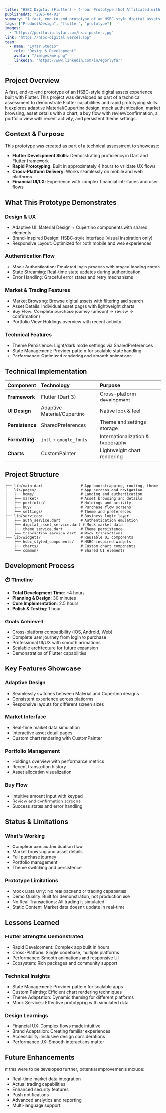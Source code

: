 ---
title: "HSBC Digital (Flutter) – 4-hour Prototype [Not Affiliated with HSBC]"
publishedAt: "2025-04-01"
summary: "A fast, end-to-end prototype of an HSBC-style digital assets experience built with Flutter as part of a technical assessment. Demonstrates adaptive Material/Cupertino design, market browsing, asset details with charts, buy flow, and portfolio view."
tags: ["Product&Design", "flutter", "prototype"]
images:
  - "https://portfolio.lyfar.com/hsbc-poster.jpg"
link: "https://hsbc-digital.vercel.app"
team:
  - name: "Lyfar Studio"
    role: "Design & Development"
    avatar: "/images/me.png"
    linkedIn: "https://www.linkedin.com/in/egorlyfar"
---

## Project Overview

A fast, end-to-end prototype of an HSBC-style digital assets experience built with Flutter. This project was developed as part of a technical assessment to demonstrate Flutter capabilities and rapid prototyping skills. It explores adaptive Material/Cupertino design, mock authentication, market browsing, asset details with a chart, a buy flow with review/confirmation, a portfolio view with recent activity, and persistent theme settings.

## Context & Purpose

This prototype was created as part of a technical assessment to showcase:
- **Flutter Development Skills**: Demonstrating proficiency in Dart and Flutter framework
- **Rapid Prototyping**: Built in approximately 4 hours to validate UX flows
- **Cross-Platform Delivery**: Works seamlessly on mobile and web platforms
- **Financial UI/UX**: Experience with complex financial interfaces and user flows

## What This Prototype Demonstrates

### Design & UX
- Adaptive UI: Material Design + Cupertino components with shared elements
- Brand-Inspired Design: HSBC-style interface (visual inspiration only)
- Responsive Layout: Optimized for both mobile and web experiences

### Authentication Flow
- Mock Authentication: Emulated login process with staged loading states
- State Streaming: Real-time state updates during authentication
- Error Handling: Graceful error states and retry mechanisms

### Market & Trading Features
- Market Browsing: Browse digital assets with filtering and search
- Asset Details: Individual asset pages with lightweight charts
- Buy Flow: Complete purchase journey (amount → review → confirmation)
- Portfolio View: Holdings overview with recent activity

### Technical Features
- Theme Persistence: Light/dark mode settings via SharedPreferences
- State Management: Provider pattern for scalable state handling
- Performance: Optimized rendering and smooth animations

## Technical Implementation

| Component | Technology | Purpose |
| :--- | :--- | :--- |
| **Framework** | Flutter (Dart 3) | Cross-platform development |
| **UI Design** | Adaptive Material/Cupertino | Native look & feel |
| **Persistence** | SharedPreferences | Theme and settings storage |
| **Formatting** | `intl` + `google_fonts` | Internationalization & typography |
| **Charts** | CustomPainter | Lightweight chart rendering |

## Project Structure

```
├── lib/main.dart                 # App bootstrapping, routing, theme
├── lib/pages/                    # App screens and navigation
│   ├── home/                     # Landing and authentication
│   ├── market/                   # Asset browsing and details
│   ├── portfolio/                # Holdings and activity
│   ├── buy/                      # Purchase flow screens
│   └── settings/                 # Theme and preferences
├── lib/services/                 # Business logic layer
│   ├── auth_service.dart         # Authentication emulation
│   ├── digital_asset_service.dart # Mock market data
│   ├── theme_service.dart        # Theme persistence
│   └── transaction_service.dart  # Mock transactions
└── lib/widgets/                  # Reusable UI components
    ├── hsbc_styled_components/   # HSBC-inspired widgets
    ├── charts/                   # Custom chart components
    └── common/                   # Shared UI elements
```

## Development Process

### ⏱️ **Timeline**
- **Total Development Time**: ~4 hours
- **Planning & Design**: 30 minutes
- **Core Implementation**: 2.5 hours
- **Polish & Testing**: 1 hour

### Goals Achieved
- Cross-platform compatibility (iOS, Android, Web)
- Complete user journey from login to purchase
- Professional UI/UX with smooth animations
- Scalable architecture for future expansion
- Demonstration of Flutter capabilities

## Key Features Showcase

### Adaptive Design
- Seamlessly switches between Material and Cupertino designs
- Consistent experience across platforms
- Responsive layouts for different screen sizes

### Market Interface
- Real-time market data simulation
- Interactive asset detail pages
- Custom chart rendering with CustomPainter

### Portfolio Management
- Holdings overview with performance metrics
- Recent transaction history
- Asset allocation visualization

### Buy Flow
- Intuitive amount input with keypad
- Review and confirmation screens
- Success states and error handling

## Status & Limitations

### What's Working
- Complete user authentication flow
- Market browsing and asset details
- Full purchase journey
- Portfolio management
- Theme switching and persistence

### Prototype Limitations
- Mock Data Only: No real backend or trading capabilities
- Demo Quality: Built for demonstration, not production use
- No Real Transactions: All trading is simulated
- Static Content: Market data doesn't update in real-time

## Lessons Learned

### Flutter Strengths Demonstrated
- Rapid Development: Complex app built in hours
- Cross-Platform: Single codebase, multiple platforms
- Performance: Smooth animations and responsive UI
- Ecosystem: Rich packages and community support

### Technical Insights
- State Management: Provider pattern for scalable apps
- Custom Painting: Efficient chart rendering techniques
- Theme Adaptation: Dynamic theming for different platforms
- Mock Services: Effective prototyping with simulated data

### Design Learnings
- Financial UX: Complex flows made intuitive
- Brand Adaptation: Creating familiar experiences
- Accessibility: Inclusive design considerations
- Performance UX: Smooth interactions matter

## Future Enhancements

If this were to be developed further, potential improvements include:
- Real-time market data integration
- Actual trading capabilities
- Enhanced security features
- Push notifications
- Advanced analytics and reporting
- Multi-language support

